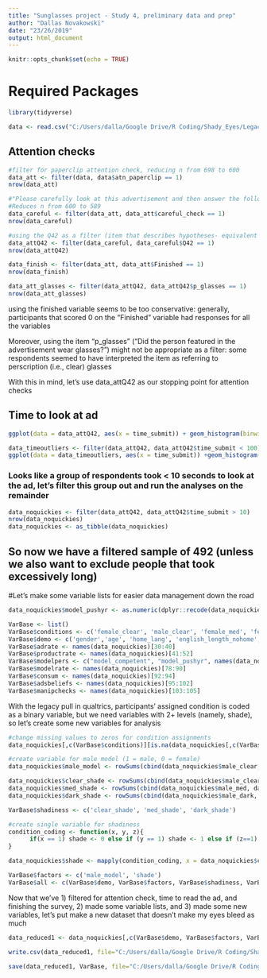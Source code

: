 ```yaml
---
title: "Sunglasses project - Study 4, preliminary data and prep"
author: "Dallas Novakowski"
date: "23/26/2019"
output: html_document
---
```


```r
knitr::opts_chunk$set(echo = TRUE)
```

# Required Packages
```r
library(tidyverse)
```

```r
data <- read.csv("C:/Users/dalla/Google Drive/R Coding/Shady_Eyes/Legacy_SunglassesStudy4June_2017_namedheaders.csv")
```


## Attention checks
``` r
#filter for paperclip attention check, reducing n from 698 to 600
data_att <- filter(data, data$atn_paperclip == 1)
nrow(data_att)

#"Please carefully look at this advertisement and then answer the following questions. Make sure you read all the information in the ad."
#Reduces n from 600 to 589
data_careful <- filter(data_att, data_att$careful_check == 1)
nrow(data_careful)

#using the Q42 as a filter (item that describes hypotheses- equivalent to reaching the finish of the study), reduces n from 589 to 564
data_attQ42 <- filter(data_careful, data_careful$Q42 == 1)
nrow(data_attQ42)

data_finish <- filter(data_att, data_att$Finished == 1)
nrow(data_finish)

data_att_glasses <- filter(data_attQ42, data_attQ42$p_glasses == 1)
nrow(data_att_glasses)

```

using the finished variable seems to be too conservative: generally, participants that scored 0 on the "Finished" variable had responses for all the variables

Moreover, using the item "p_glasses" ("Did the person featured in the advertisement wear glasses?") might not be appropriate as a filter: some respondents seemed to have interpreted the item as referring to perscription (i.e., clear) glasses

With this in mind, let's use data_attQ42 as our stopping point for attention checks


## Time to look at ad
```r
ggplot(data = data_attQ42, aes(x = time_submit)) + geom_histogram(binwidth=1)

data_timeoutliers <- filter(data_attQ42, data_attQ42$time_submit < 100)
ggplot(data = data_timeoutliers, aes(x = time_submit)) +geom_histogram(binwidth=1)
```

### Looks like a group of respondents took < 10 seconds to look at the ad, let's filter this group out and run the analyses on the remainder

```r
data_noquickies <- filter(data_attQ42, data_attQ42$time_submit > 10)
nrow(data_noquickies)
data_noquickies <- as_tibble(data_noquickies)
```

## So now we have a filtered sample of 492 (unless we also want to exclude people that took excessively long)

#Let's make some variable lists for easier data management down the road


```r

data_noquickies$model_pushyr <- as.numeric(dplyr::recode(data_noquickies$model_pushy, "1" = "7" , "2" = "6", "3" = "5", "4" = "4", "5" = "3", "6" = "2", "7" = "1"))

VarBase <- list()
VarBase$conditions <- c('female_clear', 'male_clear', 'female_med', 'female_dark', 'male_med', 'male_dark')
VarBase$demo <- c('gender','age', 'home_lang', 'english_length_nohome', 'wear_glasses', 'employment', 'annual_income', 'education')
VarBase$adrate <- names(data_noquickies)[30:40]
VarBase$productrate <- names(data_noquickies)[41:52]
VarBase$modelpers <- c("model_competent", "model_pushyr", names(data_noquickies)[55:77])
VarBase$modelrate <- names(data_noquickies)[78:90]
VarBase$consum <- names(data_noquickies)[92:94]
VarBase$adsbeliefs <- names(data_noquickies)[95:102]
VarBase$manipchecks <- names(data_noquickies)[103:105]
```

With the legacy pull in qualtrics, participants' assigned condition is coded as a binary variable, but we need variables with 2+ levels (namely, shade), so let's create some new variables for analysis

``` r
#change missing values to zeros for condition assignments
data_noquickies[,c(VarBase$conditions)][is.na(data_noquickies[,c(VarBase$conditions)])] <- 0

#create variable for male model (1 = male, 0 = female)
data_noquickies$male_model <- rowSums(cbind(data_noquickies$male_clear, data_noquickies$male_med, data_noquickies$male_dark))

data_noquickies$clear_shade <- rowSums(cbind(data_noquickies$male_clear, data_noquickies$female_clear))
data_noquickies$med_shade <- rowSums(cbind(data_noquickies$male_med, data_noquickies$female_med))
data_noquickies$dark_shade <- rowSums(cbind(data_noquickies$male_dark, data_noquickies$female_dark))

VarBase$shadiness <- c('clear_shade', 'med_shade', 'dark_shade')

#create single variable for shadiness
condition_coding <- function(x, y, z){
      if(x == 1) shade <- 0 else if (y == 1) shade <- 1 else if (z==1) shade <- 2 else shade <- NA
}

data_noquickies$shade <- mapply(condition_coding, x = data_noquickies$clear_shade, y = data_noquickies$med_shade, z = data_noquickies$dark_shade)

VarBase$factors <- c('male_model', 'shade')
VarBase$all <- c(VarBase$demo, VarBase$factors, VarBase$shadiness, VarBase$manipchecks, VarBase$adsbeliefs, VarBase$consum, VarBase$modelrate, VarBase$productrate, VarBase$adrate, VarBase$conditions)
```


Now that we've 1) filtered for attention check, time to read the ad, and finishing the survey, 2) made some variable lists, and 3) made some new variables, let's put make a new dataset that doesn't make my eyes bleed as much


```r
data_reduced1 <- data_noquickies[,c(VarBase$demo, VarBase$factors, VarBase$shadiness, VarBase$manipchecks, VarBase$adsbeliefs, VarBase$consum, VarBase$modelpers, VarBase$modelrate, VarBase$productrate, VarBase$adrate, VarBase$conditions)]

write.csv(data_reduced1, file="C:/Users/dalla/Google Drive/R Coding/Shady_Eyes/sunglasses_Study4_clean1_11_26_2019.csv")

save(data_reduced1, VarBase, file="C:/Users/dalla/Google Drive/R Coding/Shady_Eyes/sunglasses_study4_clean1_11_26_2019.Rdata")
```

